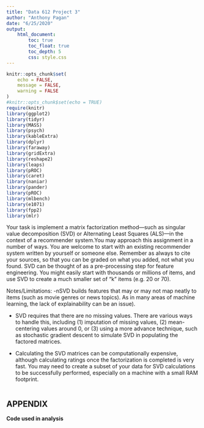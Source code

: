 ```yaml
---
title: "Data 612 Project 3"
author: "Anthony Pagan"
date: "6/25/2020"
output: 
    html_document:
        toc: true
        toc_float: true
        toc_depth: 5
        css: style.css
---
```


```r
knitr::opts_chunk$set(
	echo = FALSE,
	message = FALSE,
	warning = FALSE
)
#knitr::opts_chunk$set(echo = TRUE)
require(knitr)
library(ggplot2)
library(tidyr)
library(MASS)
library(psych)
library(kableExtra)
library(dplyr)
library(faraway)
library(gridExtra)
library(reshape2)
library(leaps)
library(pROC)
library(caret)
library(naniar)
library(pander)
library(pROC)
library(mlbench)
library(e1071)
library(fpp2)
library(mlr)
```

Your task is implement a matrix factorization method—such as singular value decomposition (SVD) or Alternating Least Squares (ALS)—in the context of a recommender system.You may approach this assignment in a number of ways. You are welcome to start with an existing recommender system written by yourself or someone else. Remember as always to cite your sources, so that you can be graded on what you added, not what you found. SVD can be thought of as a pre-processing step for feature engineering. You might easily start with thousands or millions of items, and use SVD to create a much smaller set of “k” items (e.g. 20 or 70).

Notes/Limitations:
-nSVD builds features that may or may not map neatly to items (such as movie genres or news topics). As in many areas of machine learning, the lack of explainability can be an issue).

- SVD requires that there are no missing values. There are various ways to handle this, including (1) imputation of missing values, (2) mean-centering values around 0, or (3) <advanced> using a more advance technique, such as stochastic gradient descent to simulate SVD in populating the factored matrices.

- Calculating the SVD matrices can be computationally expensive, although calculating ratings once the factorization is completed is very fast. You may need to create a subset of your data for SVD calculations to be successfully performed, especially on a machine with a small RAM footprint.


```r

```

## APPENDIX

**Code used in analysis**
```r

```

